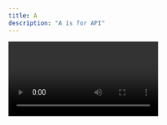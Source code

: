 ```yaml
---
title: A
description: "A is for API"
---
```


<Video id="YzkMCM_RZ8A" />

API is short for Application Programming Interface, which is a way to communicate between different software services. 

There are different types of APIs, and on Netlify, you'll most probably be working with Web APIs.

A web API is a set of tools that allow developers to send and receive instructions and data to and from web servers to build applications.
Netlify even has their own API you can use to manage your sites and deployments.